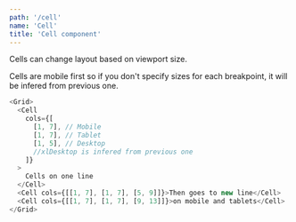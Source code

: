 ```yaml
---
path: '/cell'
name: 'Cell'
title: 'Cell component'
---
```


Cells can change layout based on viewport size.

Cells are mobile first so if you don't specify sizes for each breakpoint, it will be infered from previous one.

```js
<Grid>
  <Cell
    cols={[
      [1, 7], // Mobile
      [1, 7], // Tablet
      [1, 5], // Desktop
      //xlDesktop is infered from previous one
    ]}
  >
    Cells on one line
  </Cell>
  <Cell cols={[[1, 7], [1, 7], [5, 9]]}>Then goes to new line</Cell>
  <Cell cols={[[1, 7], [1, 7], [9, 13]]}>on mobile and tablets</Cell>
</Grid>
```
